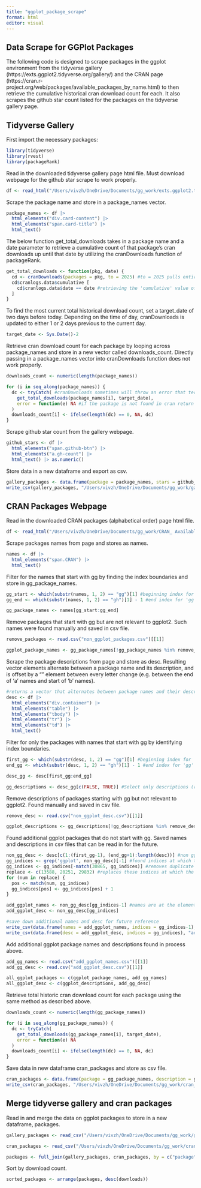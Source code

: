 ```yaml
---
title: "ggplot_package_scrape"
format: html
editor: visual
---
```


## Data Scrape for GGPlot Packages

The following code is designed to scrape packages in the ggplot environment from the tidyverse gallery (https://exts.ggplot2.tidyverse.org/gallery/) and the CRAN page (https://cran.r-project.org/web/packages/available_packages_by_name.html) to then retrieve the cumulative historical cran download count for each. It also scrapes the github star count listed for the packages on the tidyverse gallery page.

## Tidyverse Gallery

First import the necessary packages:

```r
library(tidyverse)
library(rvest)
library(packageRank)
```

Read in the downloaded tidyverse gallery page html file. Must download webpage for the github star scrape to work properly.

```r
df <- read_html("/Users/vivzh/OneDrive/Documents/gg_work/exts.ggplot2.tidyverse.org.html")
```

Scrape the package name and store in a package_names vector.

```r
package_names <- df |>
  html_elements("div.card-content") |> 
  html_elements("span.card-title") |> 
  html_text()
```

The below function get_total_downloads takes in a package name and a date parameter to retrieve a cumulative count of that package's cran downloads up until that date by utilizing the cranDownloads function of packageRank.

```r
get_total_downloads <- function(pkg, date) {
  cd <- cranDownloads(packages = pkg, to = 2025) #to = 2025 pulls entire donwload history
  cd$cranlogs.data$cumulative [ 
    cd$cranlogs.data$date == date #retrieving the 'cumulative' value of a particular date gets total download count up to that date
  ]
}
```

To find the most current total historical download count, set a target_date of two days before today. Depending on the time of day, cranDownloads is updated to either 1 or 2 days previous to the current day.

```r
target_date <- Sys.Date()-2
```

Retrieve cran download count for each package by looping across package_names and store in a new vector called downloads_count. Directly passing in a package_names vector into cranDownloads function does not work properly. 

```r
downloads_count <- numeric(length(package_names))

for (i in seq_along(package_names)) {
  dc <- tryCatch( #cranDownloads sometimes will throw an error that terminates the loop if not handled properly
    get_total_downloads(package_names[i], target_date),
    error = function(e) NA #if the package is not found in cran return NA
  )
  downloads_count[i] <- ifelse(length(dc) == 0, NA, dc)
}
```

Scrape github star count from the gallery webpage.

```r
github_stars <- df |> 
  html_elements("span.github-btn") |>
  html_elements("a.gh-count") |> 
  html_text() |> as.numeric()
```

Store data in a new dataframe and export as csv.

```r
gallery_packages <- data.frame(package = package_names, stars = github_stars, downloads = downloads_count, gallery = TRUE)
write_csv(gallery_packages, "/Users/vivzh/OneDrive/Documents/gg_work/gallery_packages.csv")
```

## CRAN Packages Webpage

Read in the downloaded CRAN packages (alphabetical order) page html file.

```r
df <- read_html("/Users/vivzh/OneDrive/Documents/gg_work/CRAN_ Available Packages By Name.html")
```

Scrape packages names from page and stores as names.

```r
names <- df |>
  html_elements("span.CRAN") |> 
  html_text()
```

Filter for the names that start with gg by finding the index boundaries and store in gg_package_names.

```r
gg_start <- which(substr(names, 1, 2) == "gg")[1] #beginning index for 'gg' names
gg_end <- which(substr(names, 1, 2) == "gh")[1] - 1 #end index for 'gg' names

gg_package_names <- names[gg_start:gg_end]
```

Remove packages that start with gg but are not relevant to ggplot2. Such names were found manually and saved in csv file.

```r
remove_packages <- read.csv("non_ggplot_packages.csv")[[1]]

ggplot_package_names <- gg_package_names[!gg_package_names %in% remove_packages]
```

Scrape the package descriptions from page and store as desc. Resulting vector elements alternate between a package name and its description, and is offset by a "" element between every letter change (e.g. between the end of 'a' names and start of 'b' names).

```r
#returns a vector that alternates between package names and their descriptions
desc <- df |>
  html_elements("div.container") |> 
  html_elements("table") |> 
  html_elements("tbody") |> 
  html_elements("tr") |> 
  html_elements("td") |> 
  html_text()
```

Filter for only the packages with names that start with gg by identifying index boundaries.

```r
first_gg <- which(substr(desc, 1, 2) == "gg")[1] #beginning index for 'gg' names in descriptions
end_gg <- which(substr(desc, 1, 2) == "gh")[1] - 1 #end index for 'gg' names in descriptions

desc_gg <- desc[first_gg:end_gg]

gg_descriptions <- desc_gg[c(FALSE, TRUE)] #Select only descriptions (remove package names) by storing every other element
```

Remove descriptions of packages starting with gg but not relevant to ggplot2. Found manually and saved in csv file.

```r
remove_desc <- read.csv("non_ggplot_desc.csv")[[1]]

ggplot_descriptions <- gg_descriptions[!gg_descriptions %in% remove_desc]
```

Found additional ggplot packages that do not start with gg. Saved names and descriptions in csv files that can be read in for the future.

```r
non_gg_desc <- desc[c(1:(first_gg-1), (end_gg+1):length(desc))] #non gg package names
gg_indices <- grep('ggplot', non_gg_desc)[-1] #found indices at which the description or name contains 'ggplot', removes first index due to duplicity
gg_indices <- gg_indices[-match(30865, gg_indices)] #removes duplicate index where name and desc both contain 'ggplot'
replace <- c(13588, 20251, 29832) #replaces these indices at which the name contains 'ggplot' with the indices of their desc
for (num in replace) {
  pos <- match(num, gg_indices)
  gg_indices[pos] <- gg_indices[pos] + 1
}

add_ggplot_names <- non_gg_desc[gg_indices-1] #names are at the elements -1 before each desc
add_ggplot_desc <- non_gg_desc[gg_indices]

#save down additional names and desc for future reference
write_csv(data.frame(names = add_ggplot_names, indices = gg_indices-1), "add_ggplot_names.csv")
write_csv(data.frame(desc = add_ggplot_desc, indices = gg_indices), "add_ggplot_desc.csv")
```

Add additional ggplot package names and descriptions found in process above.

```r
add_gg_names <- read.csv("add_ggplot_names.csv")[[1]]
add_gg_desc <- read.csv("add_ggplot_desc.csv")[[1]]

all_ggplot_packages <- c(ggplot_package_names, add_gg_names)
all_ggplot_desc <- c(ggplot_descriptions, add_gg_desc)
```

Retrieve total historic cran download count for each package using the same method as described above.

```r
downloads_count <- numeric(length(gg_package_names))

for (i in seq_along(gg_package_names)) {
  dc <- tryCatch(
    get_total_downloads(gg_package_names[i], target_date),
    error = function(e) NA
  )
  downloads_count[i] <- ifelse(length(dc) == 0, NA, dc)
}
```

Save data in new dataframe cran_packages and store as csv file.

```r
cran_packages <- data.frame(package = gg_package_names, description = gg_descriptions, downloads = downloads_count, CRAN = TRUE)
write_csv(cran_packages, "/Users/vivzh/OneDrive/Documents/gg_work/cran_packages.csv")
```

## Merge tidyverse gallery and cran packages

Read in and merge the data on ggplot packages to store in a new dataframe, packages.

```r
gallery_packages <- read_csv("/Users/vivzh/OneDrive/Documents/gg_work/gallery_packages.csv")

cran_packages <- read_csv("/Users/vivzh/OneDrive/Documents/gg_work/cran_packages.csv")

packages <- full_join(gallery_packages, cran_packages, by = c("package", "downloads"))
```

Sort by download count.

```r
sorted_packages <- arrange(packages, desc(downloads))
```